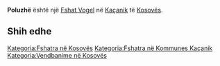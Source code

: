 {{Fshat në Kosovës
 | Emri                = Poluzhë
| sqi_D_name = Poluzhë
| sqi_D_FULL_NAME_RO = Poluzhë
| sqi_D_FULL_NAME_ND_RO = Poluzhe
| sqi_D_SORT_NAME_RG = POLUZHE
| sqi_D_FULL_NAME_RG = Poluzhë
| sqi_D_FULL_NAME_ND_RG = Poluzhe
| sqi_V_name = Palluzhë
| sqi_V_FULL_NAME_RO = Palluzhë Palluzha Polluzhë
| sqi_V_FULL_NAME_ND_RO = Palluzhe Palluzha Polluzhe
| sqi_V_SORT_NAME_RG = PALLUZHE PALLUZHA POLLUZHE
| sqi_V_FULL_NAME_RG = Palluzhë Palluzha Polluzhë
| sqi_V_FULL_NAME_ND_RG = Palluzhe Palluzha Polluzhe
| srp_N_name = Poluža
| srp_N_FULL_NAME_RO = Poluža
| srp_N_FULL_NAME_ND_RO = Poluza
| srp_N_SORT_NAME_RG = POLUZA
| srp_N_FULL_NAME_RG = Poluža
| srp_N_FULL_NAME_ND_RG = Poluza
| srp_NS_name = Полужа
| srp_NS_FULL_NAME_RO = Полужа
| srp_NS_FULL_NAME_ND_RO = Полужа
| srp_NS_SORT_NAME_RG = ПОЛУЖА
| srp_NS_FULL_NAME_RG = Полужа
| srp_NS_FULL_NAME_ND_RG = Полужа
| srp_V_name = Poluže
| srp_V_FULL_NAME_RO = Poluže
| srp_V_FULL_NAME_ND_RO = Poluze
| srp_V_SORT_NAME_RG = POLUZE
| srp_V_FULL_NAME_RG = Poluže
| srp_V_FULL_NAME_ND_RG = Poluze

 | Emri (Rasa dhanore) = 
 | Figura              = 
 | Shteti              = Kosovo
 | Komuna              = Kaçanik
 | Kodi postar         = 
 | Sipërfaqja          = 

 | Popullsia           = 

 | Regj. i popullsisë  = 
 | Dend. e popullsisë  = 
 | Faqja zyrtare       = 
 <!--- Koordinatat ----> 
 | Gjerësia            = 42.689722
 | Gjatësia            = 20.83
 | Lartësia            = 
}}
'''Poluzhë''' është një [[Fshat Vogel]] në [[Kaçanik]] të [[Kosovës]].

<!-- == Gjeografia == -->
<!-- == Historia == -->
<!-- == Demografia == -->
== Shih edhe ==
{{Komuna Kaçanik}}
{{Kosovo-Administrata-Cung}}

[[Kategoria:Fshatra në Kosovës]]
[[Kategoria:Fshatra në Kommunes Kaçanik]]
[[Kategoria:Vendbanime në Kosovës]]